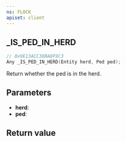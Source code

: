 ```yaml
---
ns: FLOCK
apiset: client
---
```

## _IS_PED_IN_HERD

```c
// 0x9E13ACC38BA8F9C3
Any _IS_PED_IN_HERD(Entity herd, Ped ped);
```

Return whether the ped is in the herd.

## Parameters
* **herd**:
* **ped**:

## Return value